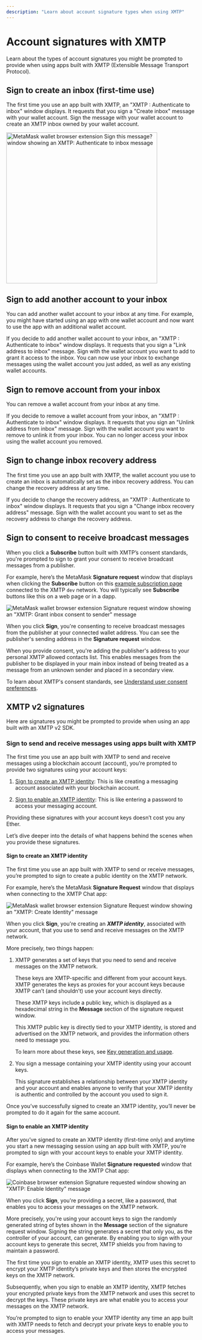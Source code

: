 ```yaml
---
description: "Learn about account signature types when using XMTP"
---
```


# Account signatures with XMTP

Learn about the types of account signatures you might be prompted to provide when using apps built with XMTP (Extensible Message Transport Protocol).

## Sign to create an inbox (first-time use)

The first time you use an app built with XMTP, an "XMTP : Authenticate to inbox" window displays. It requests that you sign a "Create inbox" message with your wallet account. Sign the message with your wallet account to create an XMTP inbox owned by your wallet account.

<img width="400" src="https://raw.githubusercontent.com/xmtp/docs-xmtp-org/refs/heads/main/docs/pages/img/authen-to-inbox.PNG" alt="MetaMask wallet browser extension Sign this message? window showing an XMTP: Authenticate to inbox message" />

## Sign to add another account to your inbox

You can add another wallet account to your inbox at any time. For example, you might have started using an app with one wallet account and now want to use the app with an additional wallet account.

If you decide to add another wallet account to your inbox, an "XMTP : Authenticate to inbox" window displays. It requests that you sign a "Link address to inbox" message. Sign with the wallet account you want to add to grant it access to the inbox. You can now use your inbox to exchange messages using the wallet account you just added, as well as any existing wallet accounts.

## Sign to remove account from your inbox

You can remove a wallet account from your inbox at any time.

If you decide to remove a wallet account from your inbox, an "XMTP : Authenticate to inbox" window displays. It requests that you sign an "Unlink address from inbox" message. Sign with the wallet account you want to remove to unlink it from your inbox. You can no longer access your inbox using the wallet account you removed.

## Sign to change inbox recovery address

The first time you use an app built with XMTP, the wallet account you use to create an inbox is automatically set as the inbox recovery address. You can change the recovery address at any time.

If you decide to change the recovery address, an "XMTP : Authenticate to inbox" window displays. It requests that you sign a "Change inbox recovery address" message. Sign with the wallet account you want to set as the recovery address to change the recovery address.

## Sign to consent to receive broadcast messages

When you click a **Subscribe** button built with XMTP’s consent standards, you're prompted to sign to grant your consent to receive broadcast messages from a publisher.

For example, here’s the MetaMask **Signature request** window that displays when clicking the **Subscribe** button on this [example subscription page](https://subscribe-broadcast.vercel.app/subscribe/button) connected to the XMTP `dev` network. You will typically see **Subscribe** buttons like this on a web page or in a dapp.

![MetaMask wallet browser extension Signature request window showing an "XMTP: Grant inbox consent to sender" message](https://raw.githubusercontent.com/xmtp/docs-xmtp-org/main/docs/pages/img/consent-proof-sign.png)

When you click **Sign**, you're consenting to receive broadcast messages from the publisher at your connected wallet address. You can see the publisher's sending address in the **Signature request** window.

When you provide consent, you're adding the publisher's address to your personal XMTP allowed contacts list. This enables messages from the publisher to be displayed in your main inbox instead of being treated as a message from an unknown sender and placed in a secondary view.

To learn about XMTP's consent standards, see [Understand user consent preferences](/consent/user-consent).

## XMTP v2 signatures

Here are signatures you might be prompted to provide when using an app built with an XMTP v2 SDK.

### Sign to send and receive messages using apps built with XMTP

The first time you use an app built with XMTP to send and receive messages using a blockchain account (account), you’re prompted to provide two signatures using your account keys:

1. [Sign to create an XMTP identity](#sign-to-create-an-xmtp-identity): This is like creating a messaging account associated with your blockchain account.

2. [Sign to enable an XMTP identity](#sign-to-enable-an-xmtp-identity): This is like entering a password to access your messaging account.

Providing these signatures with your account keys doesn’t cost you any Ether.

Let’s dive deeper into the details of what happens behind the scenes when you provide these signatures.

#### Sign to create an XMTP identity

The first time you use an app built with XMTP to send or receive messages, you’re prompted to sign to create a public identity on the XMTP network.

For example, here’s the MetaMask **Signature Request** window that displays when connecting to the XMTP Chat app:

![MetaMask wallet browser extension Signature Request window showing an "XMTP: Create Identity" message](https://raw.githubusercontent.com/xmtp/docs-xmtp-org/main/docs/pages/img/create-identity.png)

When you click **Sign**, you're creating an **_XMTP identity_**, associated with your account, that you use to send and receive messages on the XMTP network.

More precisely, two things happen:

<ol className="vocs_List vocs_List_ordered">
  <li>XMTP generates a set of keys that you need to send and receive messages on the XMTP network.
    <p>These keys are XMTP-specific and different from your account keys. XMTP generates the keys as proxies for your account keys because XMTP can’t (and shouldn’t) use your account keys directly.</p>
    <p>These XMTP keys include a public key, which is displayed as a hexadecimal string in the <strong>Message</strong> section of the signature request window.</p>
    <p>This XMTP public key is directly tied to your XMTP identity, is stored and advertised on the XMTP network, and provides the information others need to message you.</p>
    <p>To learn more about these keys, see <a className="vocs_Anchor vocs_Link vocs_Link_accent_underlined" href="/protocol/v2/key-generation-and-usage">Key generation and usage</a>.</p></li>
  <li>You sign a message containing your XMTP identity using your account keys.
    <p>This signature establishes a relationship between your XMTP identity and your account and enables anyone to verify that your XMTP identity is authentic and controlled by the account you used to sign it.</p></li>
</ol>

Once you’ve successfully signed to create an XMTP identity, you’ll never be prompted to do it again for the same account.

#### Sign to enable an XMTP identity

After you’ve signed to create an XMTP identity (first-time only) and anytime you start a new messaging session using an app built with XMTP, you’re prompted to sign with your account keys to enable your XMTP identity.

For example, here’s the Coinbase Wallet **Signature requested** window that displays when connecting to the XMTP Chat app:

![Coinbase browser extension Signature requested window showing an "XMTP: Enable Identity" message](https://raw.githubusercontent.com/xmtp/docs-xmtp-org/main/docs/pages/img/enable-identity.png)

When you click **Sign**, you're providing a secret, like a password, that enables you to access your messages on the XMTP network.

More precisely, you're using your account keys to sign the randomly generated string of bytes shown in the **Message** section of the signature request window. Signing the string generates a secret that only you, as the controller of your account, can generate. By enabling you to sign with your account keys to generate this secret, XMTP shields you from having to maintain a password.

The first time you sign to enable an XMTP identity, XMTP uses this secret to encrypt your XMTP identity’s private keys and then stores the encrypted keys on the XMTP network.

Subsequently, when you sign to enable an XMTP identity, XMTP fetches your encrypted private keys from the XMTP network and uses this secret to decrypt the keys. These private keys are what enable you to access your messages on the XMTP network.

You’re prompted to sign to enable your XMTP identity any time an app built with XMTP needs to fetch and decrypt your private keys to enable you to access your messages.
